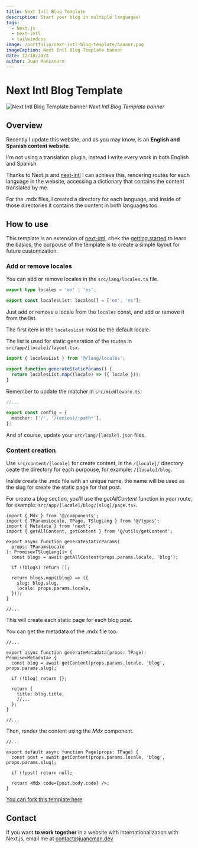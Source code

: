 ```yaml
---
title: Next Intl Blog Template
description: Start your blog in multiple languages!
tags:
  - Next.js
  - next-intl
  - tailwindcss
image: /portfolio/next-intl-blog-template/banner.png
imageCaption: Next Intl Blog Template banner
date: 12/18/2023
author: Juan Manzanero
---
```


# Next Intl Blog Template

![Next Intl Blog Template banner](/portfolio/next-intl-blog-template/banner.png)
_Next Intl Blog Template banner_

<PostData
  date='December 18, 2023'
  author='Juan Manzanero'
  website='https://next-intl-blog-template.vercel.app/en'
  github='https://github.com/juancmandev/next-intl-blog-template'
/>

## Overview

Recently I update this website, and as you may know, is an **English and Spanish content website**.

I'm not using a translation plugin, instead I write every work in both English and Spanish.

Thanks to Next.js and [next-intl](https://next-intl-docs.vercel.app/) I can achieve this, rendering routes for each language in the website, accessing a dictionary that contains the content translated by me.

For the .mdx files, I created a directory for each language, and inside of those directories it contains the content in both languages too.

## How to use

This template is an extension of [next-intl](https://next-intl-docs.vercel.app/), chek the [getting started](https://next-intl-docs.vercel.app/docs/getting-started) to learn the basics, the purpouse of the template is to create a simple layout for future customization.

### Add or remove locales

You can add or remove locales in the `src/lang/locales.ts` file.

```ts title="src/lang/locales.ts"
export type locales = 'en' | 'es';

export const localesList: locales[] = ['en', 'es'];
```

Just add or remove a locale from the `locales` const, and add or remove it from the list.

The first item in the `localesList` must be the default locale.

The list is used for static generation of the routes in `src/app/[locale]/layout.tsx`.

```ts title="src/app/[locale]/layout.tsx"
import { localesList } from '@/lang/locales';

export function generateStaticParams() {
  return localesList.map((locale) => ({ locale }));
}
```

Remember to update the matcher in `src/middleware.ts`.

```ts title="src/middleware.ts"
//...

export const config = {
  matcher: ['/', '/(en|es)/:path*'],
};
```

And of course, update your `src/lang/[locale].json` files.

### Content creation

Use `src/content/[locale]` for create content, in the `/[locale]/` directory ceate the directory for each purpouse, for example: `/[locale]/blog`.

Inside create the .mdx file with an unique name, the name will be used as the slug for create the static page for that post.

For create a blog section, you'll use the _getAllContent_ function in your route, for example: `src/app/[locale]/blog/[slug]/page.tsx`.

```tsx title="src/app/[locale]/blog/[slug]/page.tsx"
import { Mdx } from '@/components';
import { TParamsLocale, TPage, TSlugLang } from '@/types';
import { Metadata } from 'next';
import { getAllContent, getContent } from '@/utils/getContent';

export async function generateStaticParams(
  props: TParamsLocale
): Promise<TSlugLang[]> {
  const blogs = await getAllContent(props.params.locale, 'blog');

  if (!blogs) return [];

  return blogs.map((blog) => ({
    slug: blog.slug,
    locale: props.params.locale,
  }));
}

//...
```

This will create each static page for each blog post.

You can get the metadata of the .mdx file too.

```tsx title="src/app/[locale]/blog/[slug]/page.tsx"
//...

export async function generateMetadata(props: TPage): Promise<Metadata> {
  const blog = await getContent(props.params.locale, 'blog', props.params.slug);

  if (!blog) return {};

  return {
    title: blog.title,
    //...
  };
}

//...
```

Then, render the content using the _Mdx_ component.

```tsx title="src/app/[locale]/blog/[slug]/page.tsx"
//...

export default async function Page(props: TPage) {
  const post = await getContent(props.params.locale, 'blog', props.params.slug);

  if (!post) return null;

  return <Mdx code={post.body.code} />;
}
```

[You can fork this template here](https://github.com/juancmandev/next-intl-blog-template)

## Contact

If you want **to work together** in a website with internationalization with Next.js, email me at [contact@juancman.dev](mailto:contact@juancman.dev)
